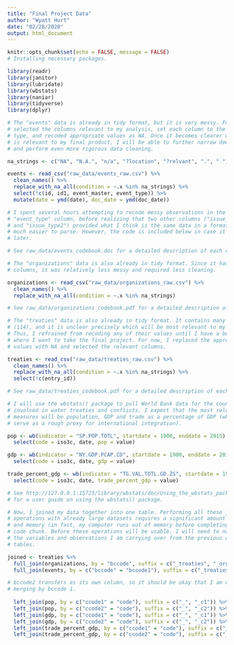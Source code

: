 ```yaml
---
title: "Final Project Data"
author: "Wyatt Hurt"
date: "02/28/2020"
output: html_document
---
```


```r
knitr::opts_chunk$set(echo = FALSE, message = FALSE)
# Installing necessary packages.

library(readr)
library(janitor)
library(lubridate)
library(wbstats)
library(naniar)
library(tidyverse)
library(dplyr)
```

```r

# The "events" data is already in tidy format, but it is very messy. For now, I
# selected the columns relevant to my analysis, set each column to the correct
# type, and recoded appropriate values as NA. Once it becomes clearer which data
# is relevant to my final product, I will be able to further narrow down columns
# and perform even more rigorous data cleaning.

na_strings <- c("NA", "N.A.", "n/a", "?location", "?relvant", ".", " ")

events <- read_csv("raw_data/events_raw.csv") %>%
  clean_names() %>%
  replace_with_na_all(condition = ~.x %in% na_strings) %>%
  select(!c(id, id1, event_master, event_type)) %>%
  mutate(date = ymd(date), doc_date = ymd(doc_date))

# I spent several hours attempting to recode messy observations in the
# "event_type" column, before realizing that two other columns ("issue_type1"
# and "issue_type2") provided what I think is the same data in a format that was
# much easier to parse. However, the code is included below in case it is of use
# later.

# See raw_data/events_codebook.doc for a detailed description of each column.
```

```r

# The "organizations" data is also already in tidy format. Since it has fewer
# columns, it was relatively less messy and required less cleaning.

organizations <- read_csv("raw_data/organizations_raw.csv") %>%
  clean_names() %>%
  replace_with_na_all(condition = ~.x %in% na_strings)

# See raw_data/organizations_codebook.pdf for a detailed description of each column.
```

```r

# The "treaties" data is also already in tidy format. It contains many columns
# (114), and it is unclear precisely which will be most relevant to my analysis.
# Thus, I refrained from recoding any of their values until I have a better idea
# where I want to take the final project. For now, I replaced the appropriate
# values with NA and selected the relevant columns.

treaties <- read_csv("raw_data/treaties_raw.csv") %>%
  clean_names() %>%
  replace_with_na_all(condition = ~.x %in% na_strings) %>%
  select(!c(entry_id))

# See raw_data/treaties_codebook.pdf for a detailed description of each column.
```

```r

# I will use the wbstats() package to pull World Bank data for the countries
# involved in water treaties and conflicts. I expect that the most relevant
# measures will be population, GDP and trade as a percentage of GDP (which could
# serve as a rough proxy for international integration).

pop <- wb(indicator = "SP.POP.TOTL", startdate = 1900, enddate = 2015) %>%
  select(code = iso3c, date, pop = value)

gdp <- wb(indicator = "NY.GDP.PCAP.CD", startdate = 1900, enddate = 2015) %>%
  select(code = iso3c, date, gdp = value)

trade_percent_gdp <- wb(indicator = "TG.VAL.TOTL.GD.ZS", startdate = 1900, enddate = 2015) %>%
  select(code = iso3c, date, trade_percent_gdp = value)

# See http://127.0.0.1:15723/library/wbstats/doc/Using_the_wbstats_package.html
# for a user guide on using the wbstats() package.
```

```r

# Now, I joined my data together into one table. Performing all these join
# operations with already large datasets requires a significant amount of time
# and memory (in fact, my computer runs out of memory before completing this
# code chunk. Before these operations will be usable, I will need to narrow down
# the variables and observations I am carrying over from the previous data
# tables.

joined <- treaties %>%
  full_join(organizations, by = "bccode", suffix = c("_treaties", "_orgs")) %>%
  full_join(events, by = c("bccode" = "bccode1"), suffix = c("_treaties/orgs", "_events")) %>%

# bccode2 transfers as its own column, so it should be okay that I am only
# merging by bccode 1.
  
  left_join(pop, by = c("ccode1" = "code"), suffix = c("_", "_c1")) %>%
  left_join(pop, by = c("ccode2" = "code"), suffix = c("_", "_c2")) %>%
  left_join(gdp, by = c("ccode1" = "code"), suffix = c("_", "_c1")) %>%
  left_join(gdp, by = c("ccode2" = "code"), suffix = c("_", "_c2")) %>%
  left_join(trade_percent_gdp, by = c("ccode1" = "code"), suffix = c("_", "_c1")) %>%
  left_join(trade_percent_gdp, by = c("ccode2" = "code"), suffix = c("_", "_c2"))
```
